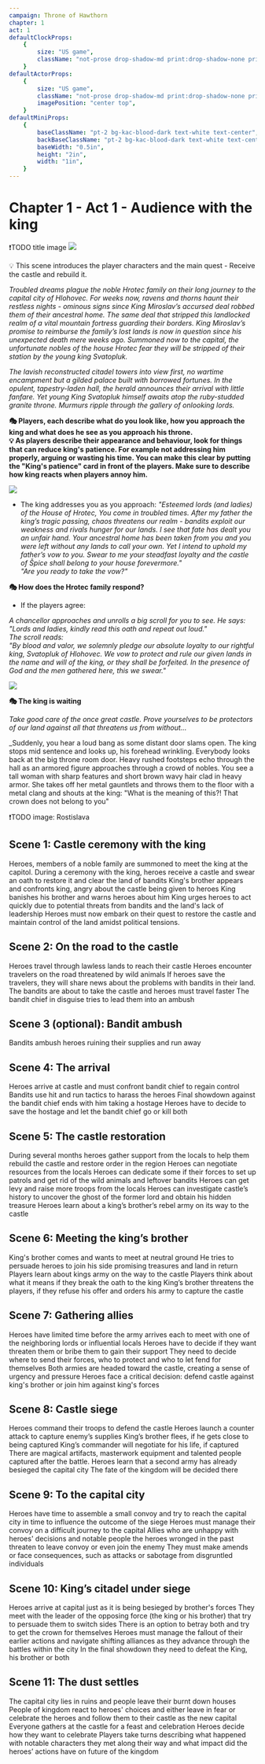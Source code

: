 ```yaml
---
campaign: Throne of Hawthorn
chapter: 1
act: 1
defaultClockProps:
    {
        size: "US game",
        className: "not-prose drop-shadow-md print:drop-shadow-none print:filter-none",
    }
defaultActorProps:
    {
        size: "US game",
        className: "not-prose drop-shadow-md print:drop-shadow-none print:filter-none",
        imagePosition: "center top",
    }
defaultMiniProps:
    {
        baseClassName: "pt-2 bg-kac-blood-dark text-white text-center",
        backBaseClassName: "pt-2 bg-kac-blood-dark text-white text-center",
        baseWidth: "0.5in",
        height: "2in",
        width: "1in",
    }
---
```


# Chapter 1 - Act 1 - Audience with the king

❗TODO title image
![](/TOH/locations/hlohovec-throne-room.jpg)

💡 This scene introduces the player characters and the main quest - Receive the castle and rebuild it.

_Troubled dreams plague the noble Hrotec family on their long journey to the capital city of Hlohovec. For weeks now, ravens and thorns haunt their restless nights - ominous signs since King Miroslav’s accursed deal robbed them of their ancestral home.
The same deal that stripped this landlocked realm of a vital mountain fortress guarding their borders. King Miroslav’s promise to reimburse the family’s lost lands is now in question since his unexpected death mere weeks ago. Summoned now to the capital, the unfortunate nobles of the house Hrotec fear they will be stripped of their station by the young king Svatopluk._

_The lavish reconstructed citadel towers into view first, no wartime encampment but a gilded palace built with borrowed fortunes. In the opulent, tapestry-laden hall, the herald announces their arrival with little fanfare.
Yet young King Svatopluk himself awaits atop the ruby-studded granite throne. Murmurs ripple through the gallery of onlooking lords._

**🎭 Players, each describe what do you look like, how you approach the king and what does he see as you approach his throne.**  
**💡 As players describe their appearance and behaviour, look for things that can reduce king's patience. For example not addressing him properly, arguing or wasting his time.
You can make this clear by putting the "King's patience" card in front of the players. Make sure to describe how king reacts when players annoy him.**

<List>
    <Clock
        {...defaultClockProps}
        title="King's patience"
        current={4}
        total={4}
        threat="Reduced king's support"
        reward="Increased king's support"
    />
</List>

![](/TOH/characters/king-svatopluk.png)

*   The king addresses you as you approach:
_"Esteemed lords (and ladies) of the House of Hrotec, You come in troubled times. After my father the king’s tragic passing, chaos threatens our realm - bandits exploit our weakness and rivals hunger for our lands. I see that fate has dealt you an unfair hand. Your ancestral home has been taken from you and you were left without any lands to call your own. Yet I intend to uphold my father’s vow to you. Swear to me your steadfast loyalty and the castle of Špice shall belong to your house forevermore."_  
_"Are you ready to take the vow?"_

**🎭 How does the Hrotec family respond?**

-   If the players agree:

_A chancellor approaches and unrolls a big scroll for you to see. He says: "Lords and ladies, kindly read this oath and repeat out loud."_  
_The scroll reads:  
"By blood and valor, we solemnly pledge our absolute loyalty to our rightful king, Svatopluk of Hlohovec. We vow to protect and rule our given lands in the name and will of the king, or they shall be forfeited. In the presence of God and the men gathered here, this we swear."_


![](/TOH/items/oath-scroll.jpg)

**🎭 The king is waiting**

_Take good care of the once great castle. Prove yourselves to be protectors of our land against all that threatens us from without..._

_Suddenly, you hear a loud bang as some distant door slams open. The king stops mid sentence and looks up, his forehead wrinkling. Everybody looks back at the big throne room door. Heavy rushed footsteps echo through the hall as an armored figure approaches through a crowd of nobles. You see a tall woman with sharp features and short brown wavy hair clad in heavy armor. She takes off her metal gauntlets and throws them to the floor with a metal clang and shouts at the king: "What is the meaning of this?! That crown does not belong to you" 

❗TODO image: Rostislava

## Scene 1: Castle ceremony with the king

Heroes, members of a noble family are summoned to meet the king at the capitol.
During a ceremony with the king, heroes receive a castle and swear an oath to restore it and clear the land of bandits
King's brother appears and confronts king, angry about the castle being given to heroes
King banishes his brother and warns heroes about him
King urges heroes to act quickly due to potential threats from bandits and the land's lack of leadership
Heroes must now embark on their quest to restore the castle and maintain control of the land amidst political tensions.

## Scene 2: On the road to the castle

Heroes travel through lawless lands to reach their castle
Heroes encounter travelers on the road threatened by wild animals
If heroes save the travelers, they will share news about the problems with bandits in their land.
The bandits are about to take the castle and heroes must travel faster
The bandit chief in disguise tries to lead them into an ambush

## Scene 3 (optional): Bandit ambush

Bandits ambush heroes ruining their supplies and run away

## Scene 4: The arrival

Heroes arrive at castle and must confront bandit chief to regain control
Bandits use hit and run tactics to harass the heroes
Final showdown against the bandit chief ends with him taking a hostage
Heroes have to decide to save the hostage and let the bandit chief go or kill both

## Scene 5: The castle restoration

During several months heroes gather support from the locals to help them rebuild the castle and restore order in the region
Heroes can negotiate resources from the locals
Heroes can dedicate some if their forces to set up patrols and get rid of the wild animals and leftover bandits
Heroes can get levy and raise more troops from the locals
Heroes can investigate castle’s history to uncover the ghost of the former lord and obtain his hidden treasure
Heroes learn about a king’s brother’s rebel army on its way to the castle

## Scene 6: Meeting the king’s brother

King's brother comes and wants to meet at neutral ground
He tries to persuade heroes to join his side promising treasures and land in return
Players learn about kings army on the way to the castle
Players think about what it means if they break the oath to the king
King’s brother threatens the players, if they refuse his offer and orders his army to capture the castle

## Scene 7: Gathering allies

Heroes have limited time before the army arrives each to meet with one of the neighboring lords or influential locals
Heroes have to decide if they want threaten them or bribe them to gain their support
They need to decide where to send their forces, who to protect and who to let fend for themselves
Both armies are headed toward the castle, creating a sense of urgency and pressure
Heroes face a critical decision: defend castle against king's brother or join him against king's forces

## Scene 8: Castle siege

Heroes command their troops to defend the castle
Heroes launch a counter attack to capture enemy’s supplies
King’s brother flees, if he gets close to being captured
King’s commander will negotiate for his life, if captured
There are magical artifacts, masterwork equipment and talented people captured after the battle.
Heroes learn that a second army has already besieged the capital city
The fate of the kingdom will be decided there

## Scene 9: To the capital city

Heroes have time to assemble a small convoy and try to reach the capital city in time to influence the outcome of the siege
Heroes must manage their convoy on a difficult journey to the capital
Allies who are unhappy with heroes' decisions and notable people the heroes wronged in the past threaten to leave convoy or even join the enemy
They must make amends or face consequences, such as attacks or sabotage from disgruntled individuals

## Scene 10: King’s citadel under siege

Heroes arrive at capital just as it is being besieged by brother's forces
They meet with the leader of the opposing force (the king or his brother) that try to persuade them to switch sides
There is an option to betray both and try to get the crown for themselves
Heroes must manage the fallout of their earlier actions and navigate shifting alliances as they advance through the battles within the city
In the final showdown they need to defeat the King, his brother or both

## Scene 11: The dust settles

The capital city lies in ruins and people leave their burnt down houses
People of kingdom react to heroes' choices and either leave in fear or celebrate the heroes and follow them to their castle as the new capital
Everyone gathers at the castle for a feast and celebration
Heroes decide how they want to celebrate
Players take turns describing what happened with notable characters they met along their way and what impact did the heroes’ actions have on future of the kingdom
